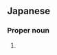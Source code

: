 ==Japanese==
{{wikipedia|lang=ja|川添 (曖昧さ回避)}}
{{ja-kanjitab|かわ|そえ|k2=ぞえ|yomi=k|r=y}}

===Proper noun===
{{ja-pos|かわぞえ|proper}}

# {{surname|lang=ja|sort=かわそえ}}